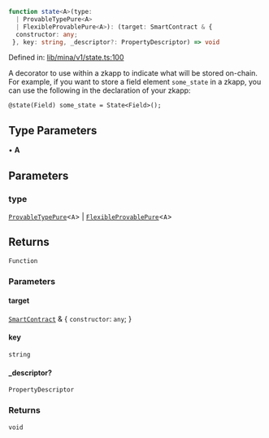 ```ts
function state<A>(type: 
  | ProvableTypePure<A>
  | FlexibleProvablePure<A>): (target: SmartContract & {
  constructor: any;
 }, key: string, _descriptor?: PropertyDescriptor) => void
```

Defined in: [lib/mina/v1/state.ts:100](https://github.com/o1-labs/o1js/blob/df1ff77af12d7cbbed4a6167f02815fad4f0dceb/src/lib/mina/v1/state.ts#L100)

A decorator to use within a zkapp to indicate what will be stored on-chain.
For example, if you want to store a field element `some_state` in a zkapp,
you can use the following in the declaration of your zkapp:

```
@state(Field) some_state = State<Field>();
```

## Type Parameters

• **A**

## Parameters

### type

[`ProvableTypePure`](../type-aliases/ProvableTypePure.mdx)\<`A`\> | [`FlexibleProvablePure`](../type-aliases/FlexibleProvablePure.mdx)\<`A`\>

## Returns

`Function`

### Parameters

#### target

[`SmartContract`](../classes/SmartContract.mdx) & \{
  `constructor`: `any`;
 \}

#### key

`string`

#### \_descriptor?

`PropertyDescriptor`

### Returns

`void`
